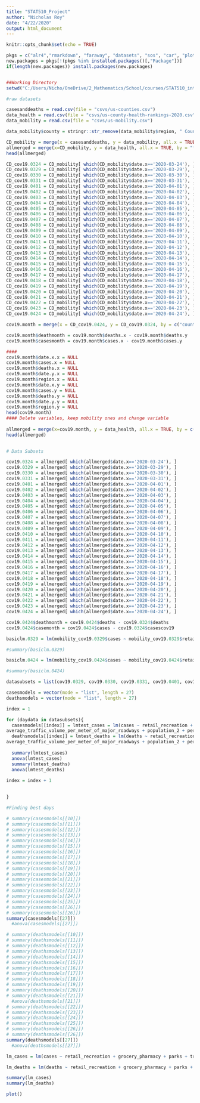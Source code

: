```yaml
---
title: "STAT510_Project"
author: "Nicholas Roy"
date: "4/22/2020"
output: html_document
---
```


```r

knitr::opts_chunk$set(echo = TRUE)

```

```r
pkgs = c("alr4","rmarkdown", "faraway", "datasets", "sos", "car", "plotly", "ggplot2", "tidyverse", "broom", "SemiPar", "RegularExpressions")
new.packages = pkgs[!(pkgs %in% installed.packages()[,"Package"])]
if(length(new.packages)) install.packages(new.packages)


##Working Directory
setwd("C:/Users/Nicho/OneDrive/2_Mathematics/School/courses/STAT510_intro_regression_analysis/project/github/covidanalysis/project")

```


```r
#raw datasets

casesanddeaths = read.csv(file = "csvs/us-counties.csv")
data_health = read.csv(file = "csvs/us-county-health-rankings-2020.csv")
data_mobility = read.csv(file = "csvs/us-mobility.csv")

data_mobility$county = stringr::str_remove(data_mobility$region, " County")

```

```r

CD_mobility = merge(x = casesanddeaths, y = data_mobility, all.x = TRUE, by = c("county", "state"))
allmerged = merge(x=CD_mobility, y = data_health, all.x = TRUE, by = "fips")
head(allmerged)

```

```r

CD_cov19.0324 = CD_mobility[ which(CD_mobility$date.x=='2020-03-24'), ]
CD_cov19.0329 = CD_mobility[ which(CD_mobility$date.x=='2020-03-29'), ]
CD_cov19.0330 = CD_mobility[ which(CD_mobility$date.x=='2020-03-30'), ]
CD_cov19.0331 = CD_mobility[ which(CD_mobility$date.x=='2020-03-31'), ]
CD_cov19.0401 = CD_mobility[ which(CD_mobility$date.x=='2020-04-01'), ]
CD_cov19.0402 = CD_mobility[ which(CD_mobility$date.x=='2020-04-02'), ]
CD_cov19.0403 = CD_mobility[ which(CD_mobility$date.x=='2020-04-03'), ]
CD_cov19.0404 = CD_mobility[ which(CD_mobility$date.x=='2020-04-04'), ]
CD_cov19.0405 = CD_mobility[ which(CD_mobility$date.x=='2020-04-05'), ]
CD_cov19.0406 = CD_mobility[ which(CD_mobility$date.x=='2020-04-06'), ]
CD_cov19.0407 = CD_mobility[ which(CD_mobility$date.x=='2020-04-07'), ]
CD_cov19.0408 = CD_mobility[ which(CD_mobility$date.x=='2020-04-08'), ]
CD_cov19.0409 = CD_mobility[ which(CD_mobility$date.x=='2020-04-09'), ]
CD_cov19.0410 = CD_mobility[ which(CD_mobility$date.x=='2020-04-10'), ]
CD_cov19.0411 = CD_mobility[ which(CD_mobility$date.x=='2020-04-11'), ]
CD_cov19.0412 = CD_mobility[ which(CD_mobility$date.x=='2020-04-12'), ]
CD_cov19.0413 = CD_mobility[ which(CD_mobility$date.x=='2020-04-13'), ]
CD_cov19.0414 = CD_mobility[ which(CD_mobility$date.x=='2020-04-14'), ]
CD_cov19.0415 = CD_mobility[ which(CD_mobility$date.x=='2020-04-15'), ]
CD_cov19.0416 = CD_mobility[ which(CD_mobility$date.x=='2020-04-16'), ]
CD_cov19.0417 = CD_mobility[ which(CD_mobility$date.x=='2020-04-17'), ]
CD_cov19.0418 = CD_mobility[ which(CD_mobility$date.x=='2020-04-18'), ]
CD_cov19.0419 = CD_mobility[ which(CD_mobility$date.x=='2020-04-19'), ]
CD_cov19.0420 = CD_mobility[ which(CD_mobility$date.x=='2020-04-20'), ]
CD_cov19.0421 = CD_mobility[ which(CD_mobility$date.x=='2020-04-21'), ]
CD_cov19.0422 = CD_mobility[ which(CD_mobility$date.x=='2020-04-22'), ]
CD_cov19.0423 = CD_mobility[ which(CD_mobility$date.x=='2020-04-23'), ]
CD_cov19.0424 = CD_mobility[ which(CD_mobility$date.x=='2020-04-24'), ]

cov19.month = merge(x = CD_cov19.0424, y = CD_cov19.0324, by = c("county", "state", "fips", "retail_recreation", "grocery_pharmacy", "parks", "transit_stations", "workplaces", "residential"))

cov19.month$deathmonth = cov19.month$deaths.x - cov19.month$deaths.y
cov19.month$casesmonth = cov19.month$cases.x - cov19.month$cases.y

####
cov19.month$date.x.x = NULL
cov19.month$cases.x = NULL
cov19.month$deaths.x = NULL
cov19.month$date.y.x = NULL
cov19.month$region.x = NULL
cov19.month$date.x.y = NULL
cov19.month$cases.y = NULL
cov19.month$deaths.y = NULL
cov19.month$date.y.y = NULL
cov19.month$region.y = NULL
head(cov19.month)
#### Delete variables, keep mobility ones and change variable
  
allmerged = merge(x=cov19.month, y = data_health, all.x = TRUE, by = c("fips", "county", "state"))
head(allmerged)
  
```

```r
# Data Subsets

cov19.0324 = allmerged[ which(allmerged$date.x=='2020-03-24'), ]
cov19.0329 = allmerged[ which(allmerged$date.x=='2020-03-29'), ]
cov19.0330 = allmerged[ which(allmerged$date.x=='2020-03-30'), ]
cov19.0331 = allmerged[ which(allmerged$date.x=='2020-03-31'), ]
cov19.0401 = allmerged[ which(allmerged$date.x=='2020-04-01'), ]
cov19.0402 = allmerged[ which(allmerged$date.x=='2020-04-02'), ]
cov19.0403 = allmerged[ which(allmerged$date.x=='2020-04-03'), ]
cov19.0404 = allmerged[ which(allmerged$date.x=='2020-04-04'), ]
cov19.0405 = allmerged[ which(allmerged$date.x=='2020-04-05'), ]
cov19.0406 = allmerged[ which(allmerged$date.x=='2020-04-06'), ]
cov19.0407 = allmerged[ which(allmerged$date.x=='2020-04-07'), ]
cov19.0408 = allmerged[ which(allmerged$date.x=='2020-04-08'), ]
cov19.0409 = allmerged[ which(allmerged$date.x=='2020-04-09'), ]
cov19.0410 = allmerged[ which(allmerged$date.x=='2020-04-10'), ]
cov19.0411 = allmerged[ which(allmerged$date.x=='2020-04-11'), ]
cov19.0412 = allmerged[ which(allmerged$date.x=='2020-04-12'), ]
cov19.0413 = allmerged[ which(allmerged$date.x=='2020-04-13'), ]
cov19.0414 = allmerged[ which(allmerged$date.x=='2020-04-14'), ]
cov19.0415 = allmerged[ which(allmerged$date.x=='2020-04-15'), ]
cov19.0416 = allmerged[ which(allmerged$date.x=='2020-04-16'), ]
cov19.0417 = allmerged[ which(allmerged$date.x=='2020-04-17'), ]
cov19.0418 = allmerged[ which(allmerged$date.x=='2020-04-18'), ]
cov19.0419 = allmerged[ which(allmerged$date.x=='2020-04-19'), ]
cov19.0420 = allmerged[ which(allmerged$date.x=='2020-04-20'), ]
cov19.0421 = allmerged[ which(allmerged$date.x=='2020-04-21'), ]
cov19.0422 = allmerged[ which(allmerged$date.x=='2020-04-22'), ]
cov19.0423 = allmerged[ which(allmerged$date.x=='2020-04-23'), ]
cov19.0424 = allmerged[ which(allmerged$date.x=='2020-04-24'), ]

cov19.0424$deathmonth = cov19.0424$deaths - cov19.0324$deaths
cov19.0424$casemonth = cov19.0424$cases - cov19.0324$casescov19

```



```r

basiclm.0329 = lm(mobility_cov19.0329$cases ~ mobility_cov19.0329$retail_recreation + mobility_cov19.0329$grocery_pharmacy + mobility_cov19.0329$parks + mobility_cov19.0329$transit_stations + mobility_cov19.0329$workplaces + mobility_cov19.0329$residential, data = mobility_cov19.0329)

#summary(basiclm.0329)

basiclm.0424 = lm(mobility_cov19.0424$cases ~ mobility_cov19.0424$retail_recreation + mobility_cov19.0424$grocery_pharmacy + mobility_cov19.0424$parks + mobility_cov19.0424$transit_stations + mobility_cov19.0424$workplaces + mobility_cov19.0424$residential, data = mobility_cov19.0424)

#summary(basiclm.0424)

```

```r

datasubsets = list(cov19.0329, cov19.0330, cov19.0331, cov19.0401, cov19.0402, cov19.0403, cov19.0404, cov19.0405, cov19.0406, cov19.0407, cov19.0408, cov19.0409, cov19.0410, cov19.0411, cov19.0412, cov19.0413, cov19.0414, cov19.0415, cov19.0416, cov19.0417, cov19.0418, cov19.0419, cov19.0420, cov19.0421, cov19.0422, cov19.0423, cov19.0424)

casesmodels = vector(mode = "list", length = 27)
deathsmodels = vector(mode = "list", length = 27)

index = 1

for (daydata in datasubsets){
  casesmodels[[index]] = lmtest_cases = lm(cases ~ retail_recreation + grocery_pharmacy + parks + transit_stations + workplaces + residential + percent_low_birthweight + percent_smokers + primary_care_physicians_rate + percent_vaccinated + percent_some_college + num_households + average_daily_pm2_5 + life_expectancy + child_mortality_rate + infant_mortality_rate + percent_food_insecure + median_household_income + 
average_traffic_volume_per_meter_of_major_roadways + population_2 + percent_65_and_over + percent_rural + percent_uninsured, data = daydata)
  deathsmodels[[index]] = lmtest_deaths = lm(deaths ~ retail_recreation + grocery_pharmacy + parks + transit_stations + workplaces + residential + percent_low_birthweight + percent_smokers + primary_care_physicians_rate + percent_vaccinated + percent_some_college + num_households + average_daily_pm2_5 + life_expectancy + child_mortality_rate + infant_mortality_rate + percent_food_insecure + median_household_income + 
average_traffic_volume_per_meter_of_major_roadways + population_2 + percent_65_and_over + percent_rural + percent_uninsured, data = daydata)
  
  summary(lmtest_cases)
  anova(lmtest_cases)
  summary(lmtest_deaths)
  anova(lmtest_deaths)
  
index = index + 1

  
}

```

```r

#Finding best days

# summary(casesmodels[[10]])
# summary(casesmodels[[11]])
# summary(casesmodels[[12]])
# summary(casesmodels[[13]])
# summary(casesmodels[[14]])
# summary(casesmodels[[15]])
# summary(casesmodels[[16]])
# summary(casesmodels[[17]])
# summary(casesmodels[[18]])
# summary(casesmodels[[19]])
# summary(casesmodels[[20]])
# summary(casesmodels[[21]])
# summary(casesmodels[[22]])
# summary(casesmodels[[23]])
# summary(casesmodels[[24]])
# summary(casesmodels[[25]])
# summary(casesmodels[[26]])
# summary(casesmodels[[26]])
summary(casesmodels[[27]])
  #anova(casesmodels[[27]])

# summary(deathsmodels[[10]])
# summary(deathsmodels[[11]])
# summary(deathsmodels[[12]])
# summary(deathsmodels[[13]])
# summary(deathsmodels[[14]])
# summary(deathsmodels[[15]])
# summary(deathsmodels[[16]])
# summary(deathsmodels[[17]])
# summary(deathsmodels[[18]])
# summary(deathsmodels[[19]])
# summary(deathsmodels[[20]])
# summary(deathsmodels[[21]])
  #anova(deathsmodels[[21]])
# summary(deathsmodels[[22]])
# summary(deathsmodels[[23]])
# summary(deathsmodels[[24]])
# summary(deathsmodels[[25]])
# summary(deathsmodels[[26]])
# summary(deathsmodels[[26]])
summary(deathsmodels[[27]])
  #anova(deathsmodels[[27]])

```


```r

lm_cases = lm(cases ~ retail_recreation + grocery_pharmacy + parks + transit_stations + workplaces + residential, data = mobility_cov19.0424)

lm_deaths = lm(deaths ~ retail_recreation + grocery_pharmacy + parks + transit_stations + workplaces + residential, data = mobility_cov19.0424)

summary(lm_cases)
summary(lm_deaths)

plot()

```